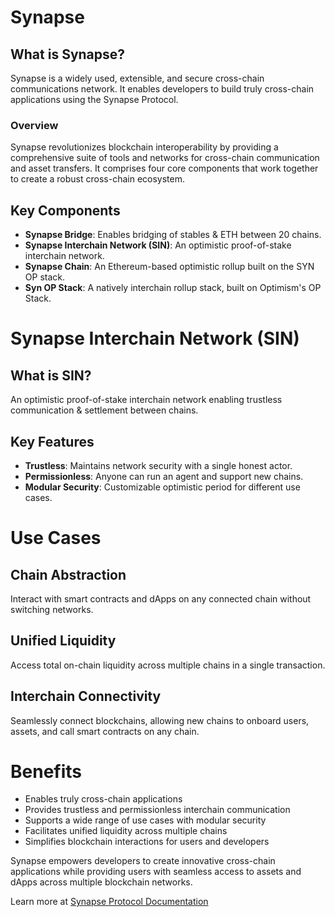 # Synapse

## What is Synapse?

Synapse is a widely used, extensible, and secure cross-chain communications network. It enables developers to build truly cross-chain applications using the Synapse Protocol.

### Overview

Synapse revolutionizes blockchain interoperability by providing a comprehensive suite of tools and networks for cross-chain communication and asset transfers. It comprises four core components that work together to create a robust cross-chain ecosystem.

## Key Components

- **Synapse Bridge**: Enables bridging of stables & ETH between 20 chains.
- **Synapse Interchain Network (SIN)**: An optimistic proof-of-stake interchain network.
- **Synapse Chain**: An Ethereum-based optimistic rollup built on the SYN OP stack.
- **Syn OP Stack**: A natively interchain rollup stack, built on Optimism's OP Stack.

# Synapse Interchain Network (SIN)

## What is SIN?

An optimistic proof-of-stake interchain network enabling trustless communication & settlement between chains.

## Key Features

- **Trustless**: Maintains network security with a single honest actor.
- **Permissionless**: Anyone can run an agent and support new chains.
- **Modular Security**: Customizable optimistic period for different use cases.

# Use Cases

## Chain Abstraction

Interact with smart contracts and dApps on any connected chain without switching networks.

## Unified Liquidity

Access total on-chain liquidity across multiple chains in a single transaction.

## Interchain Connectivity

Seamlessly connect blockchains, allowing new chains to onboard users, assets, and call smart contracts on any chain.

# Benefits

- Enables truly cross-chain applications
- Provides trustless and permissionless interchain communication
- Supports a wide range of use cases with modular security
- Facilitates unified liquidity across multiple chains
- Simplifies blockchain interactions for users and developers

Synapse empowers developers to create innovative cross-chain applications while providing users with seamless access to assets and dApps across multiple blockchain networks.

Learn more at [Synapse Protocol Documentation](https://synapse-3.gitbook.io/synapse-protocol)